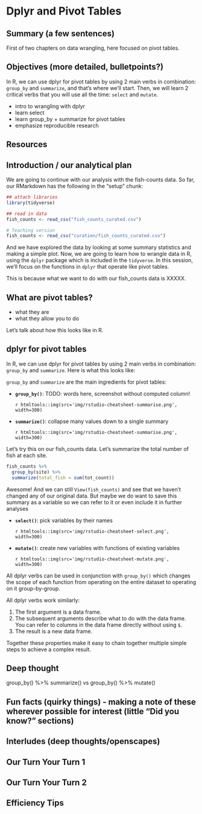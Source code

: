 # Dplyr and Pivot Tables {#pivot}

## Summary (a few sentences)

First of two chapters on data wrangling, here focused on pivot tables. 

## Objectives (more detailed, bulletpoints?)

In R, we can use dplyr for pivot tables by using 2 main verbs in combination: `group_by` and `summarize`, and that's where we'll start. Then, we will learn 2 critical verbs that you will use all the time: `select` and `mutate`.

- intro to wrangling with dplyr 
- learn select
- learn group_by + summarize for pivot tables
- emphasize reproducible research


## Resources

## Introduction / our analytical plan

We are going to continue with our analysis with the fish-counts data. So far, our RMarkdown has the following in the "setup" chunk: <!---TODO update after ch 3 complete --->

```r
## attach libraries
library(tidyverse)

## read in data
fish_counts <- read_csv("fish_counts_curated.csv")
```

```r
# Teaching version
fish_counts <- read_csv("curation/fish_counts_curated.csv")
```

And we have explored the data by looking at some summary statistics and making a simple plot. Now, we are going to learn how to wrangle data in R, using the `dplyr` package which is included in the `tidyverse`. In this session, we'll focus on the functions in `dplyr` that operate like pivot tables.

This is because what we want to do with our fish_counts data is XXXXX. 

## What are pivot tables?

- what they are
- what they allow you to do

Let's talk about how this looks like in R. 

## dplyr for pivot tables

In R, we can use dplyr for pivot tables by using 2 main verbs in combination: `group_by` and `summarize`. Here is what this looks like:

`group_by` and `summarize` are the main ingredients for pivot tables: 

- **`group_by()`**: TODO: words here, screenshot without computed column!

  `r htmltools::img(src='img/rstudio-cheatsheet-summarise.png', width=300)`

- **`summarize()`**: collapse many values down to a single summary 

  `r htmltools::img(src='img/rstudio-cheatsheet-summarise.png', width=300)`
  
  
Let's try this on our fish_counts data. Let's summarize the total number of fish at each site. 

```r
fish_counts %>%
  group_by(site) %>%
  summarize(total_fish = sum(tot_count))
```

Awesome! And we can still `View(fish_counts)` and see that we haven't changed any of our original data. But maybe we do want to save this summary as a variable so we can refer to it or even include it in further analyses  
  

- **`select()`**: pick variables by their names

  `r htmltools::img(src='img/rstudio-cheatsheet-select.png', width=300)`
    
- **`mutate()`**: create new variables with functions of existing variables 

  `r htmltools::img(src='img/rstudio-cheatsheet-mutate.png', width=300)`
    
  

All dplyr verbs can be used in conjunction with `group_by()` which changes the scope of each function from operating on the entire dataset to operating on it group-by-group. 

All dplyr verbs work similarly:

1. The first argument is a data frame.
2. The subsequent arguments describe what to do with the data frame. You can refer to columns in the data frame directly without using `$`.
3. The result is a new data frame.

Together these properties make it easy to chain together multiple simple steps to achieve a complex result.


## Deep thought

group_by() %>% summarize() vs
group_by() %>% mutate()







## Fun facts (quirky things) - making a note of these wherever possible for interest (little “Did you know?” sections)
## Interludes (deep thoughts/openscapes)
## Our Turn Your Turn 1
## Our Turn Your Turn 2
## Efficiency Tips

